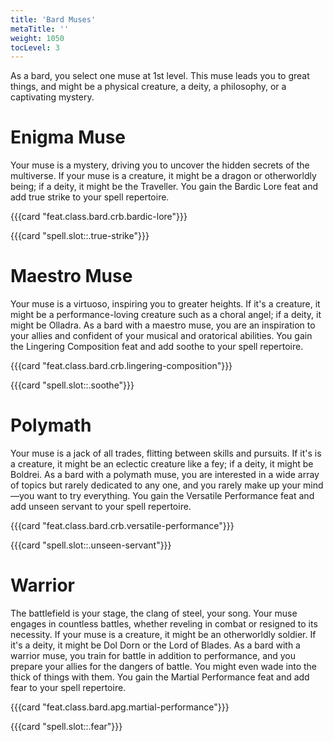 ```yaml
---
title: 'Bard Muses'
metaTitle: ''
weight: 1050
tocLevel: 3
---
```


As a bard, you select one muse at 1st level. This muse leads you to great things, and might be a physical creature, a deity, a philosophy, or a captivating mystery.

# Enigma Muse

Your muse is a mystery, driving you to uncover the hidden secrets of the multiverse. If your muse is a creature, it might be a dragon or otherworldly being; if a deity, it might be the Traveller. You gain the Bardic Lore feat and add true strike to your spell repertoire.

{{{card "feat.class.bard.crb.bardic-lore"}}}

{{{card "spell.slot::.true-strike"}}}

# Maestro Muse

Your muse is a virtuoso, inspiring you to greater heights. If it's a creature, it might be a performance-loving creature such as a choral angel; if a deity, it might be Olladra. As a bard with a maestro muse, you are an inspiration to your allies and confident of your musical and oratorical abilities. You gain the Lingering Composition feat and add soothe to your spell repertoire.

{{{card "feat.class.bard.crb.lingering-composition"}}}

{{{card "spell.slot::.soothe"}}}

# Polymath

Your muse is a jack of all trades, flitting between skills and pursuits. If it's is a creature, it might be an eclectic creature like a fey; if a deity, it might be Boldrei. As a bard with a polymath muse, you are interested in a wide array of topics but rarely dedicated to any one, and you rarely make up your mind—you want to try everything. You gain the Versatile Performance feat and add unseen servant to your spell repertoire.

{{{card "feat.class.bard.crb.versatile-performance"}}}

{{{card "spell.slot::.unseen-servant"}}}

# Warrior

The battlefield is your stage, the clang of steel, your song. Your muse engages in countless battles, whether reveling in combat or resigned to its necessity. If your muse is a creature, it might be an otherworldly soldier. If it's a deity, it might be Dol Dorn or the Lord of Blades. As a bard with a warrior muse, you train for battle in addition to performance, and you prepare your allies for the dangers of battle. You might even wade into the thick of things with them. You gain the Martial Performance feat and add fear to your spell repertoire.

{{{card "feat.class.bard.apg.martial-performance"}}}

{{{card "spell.slot::.fear"}}}
